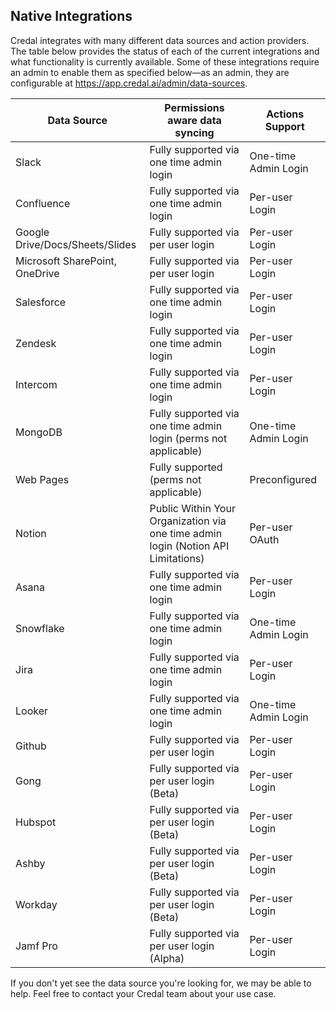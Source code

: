 ## Native Integrations

Credal integrates with many different data sources and action providers. The table below provides the status of each of the current integrations and what functionality is currently available.
Some of these integrations require an admin to enable them as specified below—as an admin, they are configurable at https://app.credal.ai/admin/data-sources.

| Data Source                     | Permissions aware data syncing                                                    | Actions Support      |
| ------------------------------- | --------------------------------------------------------------------------------- | -------------------- |
| Slack                           | Fully supported via one time admin login                                          | One-time Admin Login |
| Confluence                      | Fully supported via one time admin login                                          | Per-user Login       |
| Google Drive/Docs/Sheets/Slides | Fully supported via per user login                                                | Per-user Login       |
| Microsoft SharePoint, OneDrive  | Fully supported via per user login                                                | Per-user Login       |
| Salesforce                      | Fully supported via one time admin login                                          | Per-user Login       |
| Zendesk                         | Fully supported via one time admin login                                          | Per-user Login       |
| Intercom                        | Fully supported via one time admin login                                          | Per-user Login       |
| MongoDB                         | Fully supported via one time admin login (perms not applicable)                   | One-time Admin Login |
| Web Pages                       | Fully supported (perms not applicable)                                            | Preconfigured        |
| Notion                          | Public Within Your Organization via one time admin login (Notion API Limitations) | Per-user OAuth       |
| Asana                           | Fully supported via one time admin login                                          | Per-user Login       |
| Snowflake                       | Fully supported via one time admin login                                          | One-time Admin Login |
| Jira                            | Fully supported via one time admin login                                          | Per-user Login       |
| Looker                          | Fully supported via one time admin login                                          | One-time Admin Login |
| Github                          | Fully supported via per user login                                                | Per-user Login       |
| Gong                            | Fully supported via per user login (Beta)                                         | Per-user Login       |
| Hubspot                         | Fully supported via per user login (Beta)                                         | Per-user Login       |
| Ashby                           | Fully supported via per user login (Beta)                                         | Per-user Login       |
| Workday                         | Fully supported via per user login (Beta)                                         | Per-user Login       |
| Jamf Pro                        | Fully supported via per user login (Alpha)                                        | Per-user Login       |

If you don't yet see the data source you're looking for, we may be able to help. Feel free to contact your Credal team about your use case.

